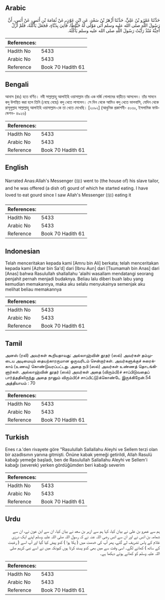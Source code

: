 ## Arabic


<div dir="rtl" lang="ar" style={{fontSize:'larger',backgroundColor:'#f8f9fa',padding:20}}>
حَدَّثَنَا عَمْرُو بْنُ عَلِيٍّ، حَدَّثَنَا أَزْهَرُ بْنُ سَعْدٍ، عَنِ ابْنِ عَوْنٍ، عَنْ ثُمَامَةَ بْنِ أَنَسٍ، عَنْ أَنَسٍ، أَنَّ رَسُولَ اللَّهِ صلى الله عليه وسلم أَتَى مَوْلًى لَهُ خَيَّاطًا، فَأُتِيَ بِدُبَّاءٍ، فَجَعَلَ يَأْكُلُهُ، فَلَمْ أَزَلْ أُحِبُّهُ مُنْذُ رَأَيْتُ رَسُولَ اللَّهِ صلى الله عليه وسلم يَأْكُلُهُ‏.‏
</div>
<div style={{backgroundColor:'#f8f9fa',padding:20, marginBottom: 10}}><table> <thead> <tr> <th>References:</th> <th></th> </tr> </thead> <tbody><tr><td>Hadith No</td><td>5433</td></tr><tr><td>Arabic No</td><td>5433</td></tr><tr><td>Reference</td><td>Book 70 Hadith 61</td></tr></tbody></table></div>

## Bengali


<div dir="ltr" lang="bn" style={{fontSize:'larger',backgroundColor:'#f8f9fa',padding:20}}>
আনাস (রাঃ) হতে বর্ণিত। নবী সাল্লাল্লাহু আলাইহি ওয়াসাল্লাম তাঁর এক দর্জি গোলামের বাড়ীতে আসলেন। তাঁর সামনে কদু উপস্থিত করা হলে তিনি (বেছে বেছে) কদু খেতে লাগলেন। সে দিন থেকে আমিও কদু খেতে ভালবাসি, যেদিন থেকে রাসূলুল্লাহ সাল্লাল্লাহু আলাইহি ওয়াসাল্লাম-কে তা খেতে দেখেছি। [২০৯২] (আধুনিক প্রকাশনী- ৫০৩০, ইসলামিক ফাউন্ডেশন- ৪৯২৬)
</div>
<div style={{backgroundColor:'#f8f9fa',padding:20, marginBottom: 10}}><table> <thead> <tr> <th>References:</th> <th></th> </tr> </thead> <tbody><tr><td>Hadith No</td><td>5433</td></tr><tr><td>Arabic No</td><td>5433</td></tr><tr><td>Reference</td><td>Book 70 Hadith 61</td></tr></tbody></table></div>

## English


<div dir="ltr" lang="en" style={{fontSize:'larger',backgroundColor:'#f8f9fa',padding:20}}>
Narrated Anas:Allah's Messenger (ﷺ) went to (the house of) his slave tailor, and he was offered (a dish of) gourd of which he started eating. I have loved to eat gourd since I saw Allah's Messenger (ﷺ) eating it
</div>
<div style={{backgroundColor:'#f8f9fa',padding:20, marginBottom: 10}}><table> <thead> <tr> <th>References:</th> <th></th> </tr> </thead> <tbody><tr><td>Hadith No</td><td>5433</td></tr><tr><td>Arabic No</td><td>5433</td></tr><tr><td>Reference</td><td>Book 70 Hadith 61</td></tr></tbody></table></div>

## Indonesian


<div dir="ltr" lang="id" style={{fontSize:'larger',backgroundColor:'#f8f9fa',padding:20}}>
Telah menceritakan kepada kami [Amru bin Ali] berkata; telah menceritakan kepada kami [Azhar bin Sa'd] dari [Ibnu Aun] dari [Tsumamah bin Anas] dari [Anas] bahwa Rasulullah shallallahu 'alaihi wasallam mendatangi seorang penjahit pernah menjadi budaknya. Beliau lalu diberi buah labu yang kemudian memakannya, maka aku selalu menyukainya semenjak aku melihat beliau memakannya
</div>
<div style={{backgroundColor:'#f8f9fa',padding:20, marginBottom: 10}}><table> <thead> <tr> <th>References:</th> <th></th> </tr> </thead> <tbody><tr><td>Hadith No</td><td>5433</td></tr><tr><td>Arabic No</td><td>5433</td></tr><tr><td>Reference</td><td>Book 70 Hadith 61</td></tr></tbody></table></div>

## Tamil


<div dir="ltr" lang="ta" style={{fontSize:'larger',backgroundColor:'#f8f9fa',padding:20}}>
அனஸ் (ரலி) அவர்கள் கூறியதாவது: அல்லாஹ்வின் தூதர் (ஸல்) அவர்கள் தம்முடைய அடிமையும் தையற்காரருமான ஒருவரிடம் சென்றார்கள். அவர்களுக்குச் சுரைக்காய் (உணவு) கொண்டுவரப்பட்டது. அதை நபி (ஸல்) அவர்கள் உண்ணத் தொடங்கினார்கள். அல்லாஹ்வின் தூதர் (ஸல்) அவர்கள் அதை (விரும்பி)ச் சாப்பிடுவதைப் பார்த்ததிலிருந்து அதை நானும் விரும்பி(ச் சாப்பிட்டு)க்கொண்டே இருக்கிறேன்.54 அத்தியாயம் : 70
</div>
<div style={{backgroundColor:'#f8f9fa',padding:20, marginBottom: 10}}><table> <thead> <tr> <th>References:</th> <th></th> </tr> </thead> <tbody><tr><td>Hadith No</td><td>5433</td></tr><tr><td>Arabic No</td><td>5433</td></tr><tr><td>Reference</td><td>Book 70 Hadith 61</td></tr></tbody></table></div>

## Turkish


<div dir="ltr" lang="tr" style={{fontSize:'larger',backgroundColor:'#f8f9fa',padding:20}}>
Enes r.a.'den rivayete göre "Rasulullah Sallallahu Aleyhi ve Sellem terzi olan bir azadlısının yanına gitmişti. Önüne kabak yemeği getirildi, Allah Rasulü kabağı yemeğe başladı, ben de Rasulullah Sallallahu Aleyhi ve Sellem'i kabağı (severek) yerken gördüğümden beri kabağı severim
</div>
<div style={{backgroundColor:'#f8f9fa',padding:20, marginBottom: 10}}><table> <thead> <tr> <th>References:</th> <th></th> </tr> </thead> <tbody><tr><td>Hadith No</td><td>5433</td></tr><tr><td>Arabic No</td><td>5433</td></tr><tr><td>Reference</td><td>Book 70 Hadith 61</td></tr></tbody></table></div>

## Urdu


<div dir="rtl" lang="ur" style={{fontSize:'larger',backgroundColor:'#f8f9fa',padding:20}}>
ہم سے عمرو بن علی نے بیان کیا، کہا ہم سے ازہر بن سعد نے بیان کیا، ان سے ابن عون نے، ان سے شمامہ بن انس نے اور ان سے انس رضی اللہ عنہ نے کہ رسول اللہ صلی اللہ علیہ وسلم اپنے ایک درزی غلام کے پاس تشریف لے گئے، پھر آپ کی خدمت میں ( پکا ہوا ) کدو پیش کیا گیا اور آپ اسے ( رغبت کے ساتھ ) کھانے لگے۔ اسی وقت سے میں بھی کدو پسند کرتا ہوں کیونکہ میں نے اسے نبی کریم صلی اللہ علیہ وسلم کو کھاتے ہوئے دیکھا ہے۔
</div>
<div style={{backgroundColor:'#f8f9fa',padding:20, marginBottom: 10}}><table> <thead> <tr> <th>References:</th> <th></th> </tr> </thead> <tbody><tr><td>Hadith No</td><td>5433</td></tr><tr><td>Arabic No</td><td>5433</td></tr><tr><td>Reference</td><td>Book 70 Hadith 61</td></tr></tbody></table></div>
